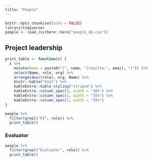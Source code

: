 ```yaml
---
title: "People"
---
```



```r
knitr::opts_chunk$set(echo = FALSE)
library(tidyverse)
people <- read_csv(here::here("people_db.csv"))
```


## Project leadership

```r
print_table <- function(x) {
  x %>%
    mutate(Name = paste0("[", name, "](mailto:", email, ")")) %>%
    select(Name, role, org) %>%
    arrange(desc(role), org, Name) %>%
    knitr::kable("html") %>%
    kableExtra::kable_styling("striped") %>%
    kableExtra::column_spec(1, width = "30%") %>%
    kableExtra::column_spec(2, width = "35%") %>%
    kableExtra::column_spec(3, width = "35%")
}

people %>%
  filter(grepl("PI", role)) %>%
  print_table()
```


### Evaluator

```r
people %>%
  filter(grepl("Evaluator", role)) %>%
  print_table()
```




